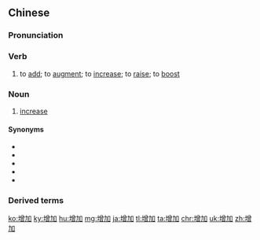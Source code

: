 {{also|増加}}
==Chinese==
{{zh-forms}}

===Pronunciation===
{{zh-pron
|m=zēngjiā
|c=zang1 gaa1
|h=pfs=chen-kâ
|mn=qz:chng-ka/tw,xm:cheng-ka/zz:cheng-kee
|ma=Zh-zēngjiā.ogg
|cat=v,n
}}

===Verb===
{{zh-verb}}

# to [[add]]; to [[augment]]; to [[increase]]; to [[raise]]; to [[boost]]
#: {{zh-x|增加 警力|to '''boost''' police presence}}

===Noun===
{{zh-noun}}

# [[increase]]

====Synonyms====
* {{zh-l|加多}}
* {{zh-l|加添}}
* {{zh-l|添加}}
* {{zh-l|增多}}
* {{zh-l|增添}}

===Derived terms===
{{zh-der|增加值|增減}}

{{zh-cat|Beginning}}

[[ko:增加]]
[[ky:增加]]
[[hu:增加]]
[[mg:增加]]
[[ja:增加]]
[[tl:增加]]
[[ta:增加]]
[[chr:增加]]
[[uk:增加]]
[[zh:增加]]